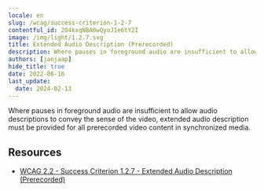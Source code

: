 ```yaml
---
locale: en
slug: /wcag/success-criterion-1-2-7
contentful_id: 2O4kxqNBA0wQyoJ1e6tY2I
image: /img/light/1.2.7.svg
title: Extended Audio Description (Prerecorded)
description: Where pauses in foreground audio are insufficient to allow audio descriptions to convey the sense of the video, extended audio description must be provided for all prerecorded video content in synchronized media.
authors: [janjaap]
hide_title: true
date: 2022-06-16
last_update:
  date: 2024-02-13
---
```


<Hero
  title="Extended Audio Description (Prerecorded)"
  imageSrc="/img/light/1.2.7.svg"
  alt="WCAG 1.2.7 icon"
  prefix="Success Criterion 1.2.7"
  suffix="Level AAA"
/>

Where pauses in foreground audio are insufficient to allow audio descriptions to convey the sense of the video, extended audio description must be provided for all prerecorded video content in synchronized media.

## Resources

- [WCAG 2.2 - Success Criterion 1.2.7 - Extended Audio Description (Prerecorded)](https://www.w3.org/TR/WCAG22/#extended-audio-description-prerecorded)
